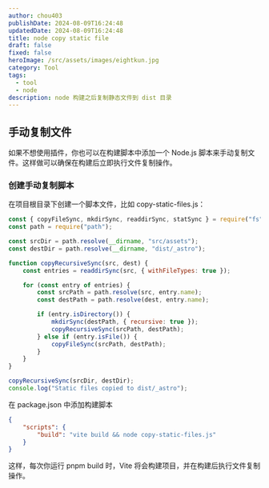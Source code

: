 ```yaml
---
author: chou403
publishDate: 2024-08-09T16:24:48
updatedDate: 2024-08-09T16:24:48
title: node copy static file
draft: false
fixed: false
heroImage: /src/assets/images/eightkun.jpg
category: Tool
tags:
  - tool
  - node
description: node 构建之后复制静态文件到 dist 目录
---
```


## 手动复制文件

如果不想使用插件，你也可以在构建脚本中添加一个 Node.js 脚本来手动复制文件。这样做可以确保在构建后立即执行文件复制操作。

### 创建手动复制脚本

在项目根目录下创建一个脚本文件，比如 copy-static-files.js：

```js
const { copyFileSync, mkdirSync, readdirSync, statSync } = require("fs");
const path = require("path");

const srcDir = path.resolve(__dirname, "src/assets");
const destDir = path.resolve(__dirname, "dist/_astro");

function copyRecursiveSync(src, dest) {
	const entries = readdirSync(src, { withFileTypes: true });

	for (const entry of entries) {
		const srcPath = path.resolve(src, entry.name);
		const destPath = path.resolve(dest, entry.name);

		if (entry.isDirectory()) {
			mkdirSync(destPath, { recursive: true });
			copyRecursiveSync(srcPath, destPath);
		} else if (entry.isFile()) {
			copyFileSync(srcPath, destPath);
		}
	}
}

copyRecursiveSync(srcDir, destDir);
console.log("Static files copied to dist/_astro");
```

在 package.json 中添加构建脚本

```json
{
	"scripts": {
		"build": "vite build && node copy-static-files.js"
	}
}
```

这样，每次你运行 pnpm build 时，Vite 将会构建项目，并在构建后执行文件复制操作。

